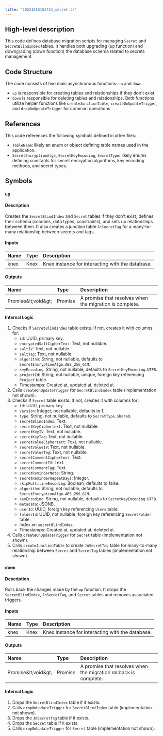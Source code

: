 ```yaml
---
title: "20231218103423_secret.ts"
---
```


## High-level description
This code defines database migration scripts for managing `Secret` and `SecretBlindIndex` tables. It handles both upgrading (up function) and downgrading (down function) the database schema related to secrets management.

## Code Structure
The code consists of two main asynchronous functions: `up` and `down`. 
- `up` is responsible for creating tables and relationships if they don't exist. 
- `down` is responsible for deleting tables and relationships. 
Both functions utilize helper functions like `createJunctionTable`, `createOnUpdateTrigger`, and `dropOnUpdateTrigger` for common operations.

## References
This code references the following symbols defined in other files:
- `TableName`:  likely an enum or object defining table names used in the application.
- `SecretEncryptionAlgo`, `SecretKeyEncoding`, `SecretType`: likely enums defining constants for secret encryption algorithms, key encoding methods, and secret types.

## Symbols
### `up`
#### Description
Creates the `SecretBlindIndex` and `Secret` tables if they don't exist, defines their schema (columns, data types, constraints), and sets up relationships between them. It also creates a junction table `JnSecretTag` for a many-to-many relationship between secrets and tags.

#### Inputs
| Name | Type | Description |
|:-----|:-----|:------------|
| knex | Knex | Knex instance for interacting with the database. |

#### Outputs
| Name | Type | Description |
|:-----|:-----|:------------|
| Promise\&lt;void\&gt; | Promise | A promise that resolves when the migration is complete. |

#### Internal Logic
1. Checks if `SecretBlindIndex` table exists. If not, creates it with columns for:
    - `id`: UUID, primary key.
    - `encryptedSaltCipherText`: Text, not nullable.
    - `saltIV`: Text, not nullable.
    - `saltTag`: Text, not nullable.
    - `algorithm`: String, not nullable, defaults to `SecretEncryptionAlgo.AES_256_GCM`.
    - `keyEncoding`: String, not nullable, defaults to `SecretKeyEncoding.UTF8`.
    - `projectId`: String, not nullable, unique, foreign key referencing `Project` table.
    - Timestamps: Created at, updated at, deleted at.
2. Calls `createOnUpdateTrigger` for `SecretBlindIndex` table (implementation not shown).
3. Checks if `Secret` table exists. If not, creates it with columns for:
    - `id`: UUID, primary key.
    - `version`: Integer, not nullable, defaults to 1.
    - `type`: String, not nullable, defaults to `SecretType.Shared`.
    - `secretBlindIndex`: Text.
    - `secretKeyCiphertext`: Text, not nullable.
    - `secretKeyIV`: Text, not nullable.
    - `secretKeyTag`: Text, not nullable.
    - `secretValueCiphertext`: Text, not nullable.
    - `secretValueIV`: Text, not nullable.
    - `secretValueTag`: Text, not nullable.
    - `secretCommentCiphertext`: Text.
    - `secretCommentIV`: Text.
    - `secretCommentTag`: Text.
    - `secretReminderNote`: String.
    - `secretReminderRepeatDays`: Integer.
    - `skipMultilineEncoding`: Boolean, defaults to false.
    - `algorithm`: String, not nullable, defaults to `SecretEncryptionAlgo.AES_256_GCM`.
    - `keyEncoding`: String, not nullable, defaults to `SecretKeyEncoding.UTF8`.
    - `metadata`: JSONB.
    - `userId`: UUID, foreign key referencing `Users` table.
    - `folderId`: UUID, not nullable, foreign key referencing `SecretFolder` table.
    - Index on `secretBlindIndex`.
    - Timestamps: Created at, updated at, deleted at.
4. Calls `createOnUpdateTrigger` for `Secret` table (implementation not shown).
5. Calls `createJunctionTable` to create `JnSecretTag` table for many-to-many relationship between `Secret` and `SecretTag` tables (implementation not shown).

### `down`
#### Description
Rolls back the changes made by the `up` function. It drops the `SecretBlindIndex`, `JnSecretTag`, and `Secret` tables and removes associated triggers.

#### Inputs
| Name | Type | Description |
|:-----|:-----|:------------|
| knex | Knex | Knex instance for interacting with the database. |

#### Outputs
| Name | Type | Description |
|:-----|:-----|:------------|
| Promise\&lt;void\&gt; | Promise | A promise that resolves when the migration rollback is complete. |

#### Internal Logic
1. Drops the `SecretBlindIndex` table if it exists.
2. Calls `dropOnUpdateTrigger` for `SecretBlindIndex` table (implementation not shown).
3. Drops the `JnSecretTag` table if it exists.
4. Drops the `Secret` table if it exists.
5. Calls `dropOnUpdateTrigger` for `Secret` table (implementation not shown).
